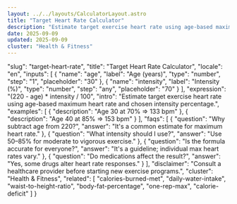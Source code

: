 ```yaml
---
layout: ../../layouts/CalculatorLayout.astro
title: "Target Heart Rate Calculator"
description: "Estimate target exercise heart rate using age-based maximum heart rate and chosen intensity percentage."
date: 2025-09-09
updated: 2025-09-09
cluster: "Health & Fitness"
---
```


  "slug": "target-heart-rate",
  "title": "Target Heart Rate Calculator",
  "locale": "en",
  "inputs": [
    {
      "name": "age",
      "label": "Age (years)",
      "type": "number",
      "step": "1",
      "placeholder": "30"
    },
    {
      "name": "intensity",
      "label": "Intensity (%)",
      "type": "number",
      "step": "any",
      "placeholder": "70"
    }
  ],
  "expression": "(220 - age) * intensity / 100",
  "intro": "Estimate target exercise heart rate using age-based maximum heart rate and chosen intensity percentage.",
  "examples": [
    {
      "description": "Age 30 at 70% ⇒ 133 bpm"
    },
    {
      "description": "Age 40 at 85% ⇒ 153 bpm"
    }
  ],
  "faqs": [
    {
      "question": "Why subtract age from 220?",
      "answer": "It's a common estimate for maximum heart rate."
    },
    {
      "question": "What intensity should I use?",
      "answer": "Use 50–85% for moderate to vigorous exercise."
    },
    {
      "question": "Is the formula accurate for everyone?",
      "answer": "It's a guideline; individual max heart rates vary."
    },
    {
      "question": "Do medications affect the result?",
      "answer": "Yes, some drugs alter heart rate responses."
    }
  ],
  "disclaimer": "Consult a healthcare provider before starting new exercise programs.",
  "cluster": "Health & Fitness",
  "related": [
    "calories-burned-met",
    "daily-water-intake",
    "waist-to-height-ratio",
    "body-fat-percentage",
    "one-rep-max",
    "calorie-deficit"
  ]
}

<Calculator schema={schema} />

